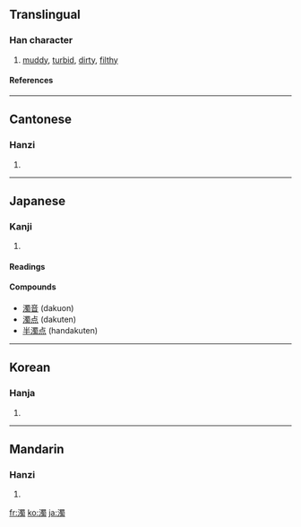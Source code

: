 {{see|浊}}

==Translingual==
===Han character===
{{Han char|rn=85|rad=水|as=13|sn=16|four=3612<sub>7</sub>|canj=水田中戈 (EWLI)}}
# [[muddy]], [[turbid]], [[dirty]], [[filthy]]
====References====
{{Han ref|kx=0654.190|dkj=18440|dj=1064.160|hdz=31758.030|uh=6FC1|ud=28609|bh=BF42|bd=48962}}

----
==Cantonese==
===Hanzi===
{{yue-hanzi|jyut=|y=juk6}}
# {{defn|Cantonese}}

----
==Japanese==
===Kanji===
{{ja-kanji|grade=c|rs=水13}}
# {{defn|Japanese}} 
====Readings====
{{ja-readings|on=[[だく]] (daku)|kun=[[にごる]] (nigoru), [[にごす]] (nigosu), [[にごり]] (nigori)}}

====Compounds====
* [[濁音]] (dakuon)
* [[濁点]] (dakuten)
* [[半濁点]] (handakuten)

----
==Korean==
===Hanja===
{{ko-hanja|hangeul=[[탁]]|eumhun=|rv=tak|mr=t'ak|y=thak}}
# {{defn|Korean}}

----
==Mandarin==
===Hanzi===
{{cmn-hanzi|sim=浊|pin=[[xiǎn]] ([[xian3]]), [[zhuó]] ([[zhuo2]])|wg=hsien<sup>3</sup>, cho<sup>2</sup>}}
# {{defn|Mandarin}}

[[fr:濁]]
[[ko:濁]]
[[ja:濁]]